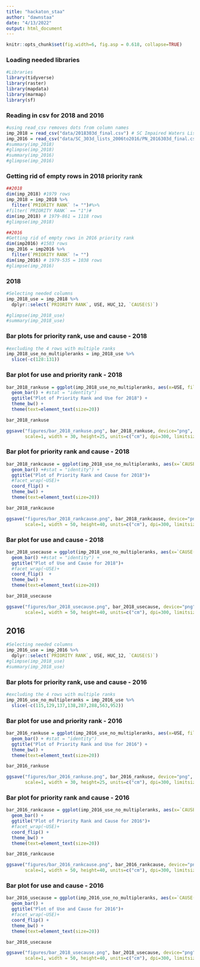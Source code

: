 ```yaml
---
title: "hackaton_staa" 
author: "dawnstaa"
date: "4/13/2022"
output: html_document
---
```

```r
knitr::opts_chunk$set(fig.width=6, fig.asp = 0.618, collapse=TRUE)
```

### Loading needed libraries
```r
#Libraries
library(tidyverse)
library(raster)
library(mapdata)  
library(marmap)
library(sf)
```

###  Reading in csv for 2018 and 2016 

```r
#using read_csv removes dots from column names
imp_2018 = read_csv("data/2018303d_final.csv") # SC Impaired Waters List 303d for 2018
imp_2016 = read_csv("data/SC_303d_lists_2006to2016/PN_2016303d_final.csv")
#summary(imp_2018) 
#glimpse(imp_2018)
#summary(imp_2016)
#glimpse(imp_2016)
```

### Getting rid of empty rows in 2018 priority rank

```r
##2018
dim(imp_2018) #1979 rows
imp_2018 = imp_2018 %>%
  filter(`PRIORITY RANK` != "")#%>%
#filter(`PRIORITY RANK` == "1")#
dim(imp_2018) # 1979-861 = 1118 rows
#glimpse(imp_2018)

##2016
#Getting rid of empty rows in 2016 priority rank
dim(imp2016) #1503 rows
imp_2016 = imp2016 %>%
  filter(`PRIORITY RANK` != "") 
dim(imp_2016) # 1979-535 = 1038 rows 
#glimpse(imp_2016)
```

### 2018

```r
#Selecting needed columns
imp_2018_use = imp_2018 %>%
  dplyr::select(`PRIORITY RANK`, USE, HUC_12, `CAUSE(S)`)

#glimpse(imp_2018_use)
#summary(imp_2018_use)
```

### Bar plots for priority rank, use and cause - 2018

```r
#excluding the 4 rows with multiple ranks
imp_2018_use_no_multipleranks = imp_2018_use %>% 
  slice(-c(128:131))
```

### Bar plot for use and priority rank - 2018

```r
bar_2018_rankuse = ggplot(imp_2018_use_no_multipleranks, aes(x=USE, fill= `PRIORITY RANK`)) +
  geom_bar() + #stat = "identity")
  ggtitle("Plot of Priority Rank and Use for 2018") + 
  theme_bw() +
  theme(text=element_text(size=20))

bar_2018_rankuse

ggsave("figures/bar_2018_rankuse.png", bar_2018_rankuse, device="png", 
       scale=1, width = 30, height=25, units=c("cm"), dpi=300, limitsize = FALSE)
```

### Bar plot for priority rank and cause - 2018

```r
bar_2018_rankcause = ggplot(imp_2018_use_no_multipleranks, aes(x=`CAUSE(S)`, fill= `PRIORITY RANK`)) +
  geom_bar() +#stat = "identity") +
  ggtitle("Plot of Priority Rank and Cause for 2018")+
  #facet_wrap(~USE)+
  coord_flip() +
  theme_bw() +
  theme(text=element_text(size=20))

bar_2018_rankcause

ggsave("figures/bar_2018_rankcause.png", bar_2018_rankcause, device="png", 
       scale=1, width = 50, height=40, units=c("cm"), dpi=300, limitsize = FALSE)
```

### Bar plot for use and cause - 2018

```r
bar_2018_usecause = ggplot(imp_2018_use_no_multipleranks, aes(x=`CAUSE(S)`, fill= USE)) +
  geom_bar() +#stat = "identity") +
  ggtitle("Plot of Use and Cause for 2018")+
  #facet_wrap(~USE)+
  coord_flip()  +
  theme_bw() +
  theme(text=element_text(size=20))

bar_2018_usecause

ggsave("figures/bar_2018_usecause.png", bar_2018_usecause, device="png", 
       scale=1, width = 50, height=40, units=c("cm"), dpi=300, limitsize = FALSE)
```

## 2016 

```r
#Selecting needed columns
imp_2016_use = imp_2016 %>%
  dplyr::select(`PRIORITY RANK`, USE, HUC_12, `CAUSE(S)`) 
#glimpse(imp_2018_use)
#summary(imp_2018_use)
```

### Bar plots for priority rank, use and cause - 2016

```r
#excluding the 4 rows with multiple ranks
imp_2016_use_no_multipleranks = imp_2016_use %>%
  slice(-c(115,129,137,138,287,288,563,952))
```

### Bar plot for use and priority rank - 2016

```r
bar_2016_rankuse = ggplot(imp_2016_use_no_multipleranks, aes(x=USE, fill= `PRIORITY RANK`)) +
  geom_bar() + #stat = "identity")
  ggtitle("Plot of Priority Rank and Use for 2016") +
  theme_bw() +
  theme(text=element_text(size=20))

bar_2016_rankuse

ggsave("figures/bar_2016_rankuse.png", bar_2016_rankuse, device="png", 
       scale=1, width = 30, height=25, units=c("cm"), dpi=300, limitsize = FALSE)
```

### Bar plot for priority rank and cause - 2016

```r
bar_2016_rankcause = ggplot(imp_2016_use_no_multipleranks, aes(x=`CAUSE(S)`, fill= `PRIORITY RANK`)) +
  geom_bar() +
  ggtitle("Plot of Priority Rank and Cause for 2016")+
  #facet_wrap(~USE)+
  coord_flip() +
  theme_bw() +
  theme(text=element_text(size=20))

bar_2016_rankcause

ggsave("figures/bar_2016_rankcause.png", bar_2016_rankcause, device="png", 
       scale=1, width = 50, height=40, units=c("cm"), dpi=300, limitsize = FALSE)
```

### Bar plot for use and cause - 2016

```r
bar_2016_usecause = ggplot(imp_2016_use_no_multipleranks, aes(x=`CAUSE(S)`, fill= USE)) +
  geom_bar() +
  ggtitle("Plot of Use and Cause for 2016")+
  #facet_wrap(~USE)+
  coord_flip() +
  theme_bw() +
  theme(text=element_text(size=20))

bar_2016_usecause

ggsave("figures/bar_2018_usecause.png", bar_2018_usecause, device="png", 
       scale=1, width = 50, height=40, units=c("cm"), dpi=300, limitsize = FALSE)
```










